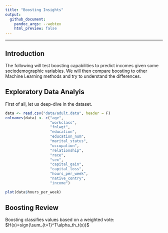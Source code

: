 ```yaml
---
title: "Boosting Insights"
output: 
  github_document:
    pandoc_args: --webtex
    html_preview: false
---
```


---


## Introduction

The following will test boosting capabilities to predict incomes given some sociodemographic variables. We will then compare boosting to other Machine Learning methods and try to understand the differences. 


## Exploratory Data Analyis

First of all, let us deep-dive in the dataset. 

```r
data <- read.csv("data/adult.data", header = F)
colnames(data) <- c("age", 
                    "workclass", 
                    "fnlwgt", 
                    "education", 
                    "education_num", 
                    "marital_status", 
                    "occupation", 
                    "relationship", 
                    "race", 
                    "sex", 
                    "capital_gain", 
                    "capital_loss", 
                    "hours_per_week", 
                    "native_contry", 
                    "income")
```




```r
plot(data$hours_per_week)
```

## Boosting Review

Boosting classifies values based on a weighted vote: $H(x)=sign(\sum_{t=1}^T\alpha_th_t(x))$
  



